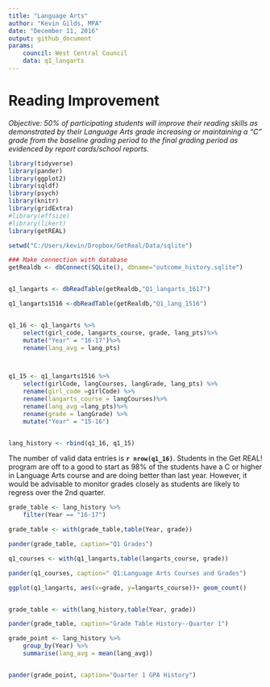 ```yaml
---
title: "Language Arts"
author: "Kevin Gilds, MPA"
date: "December 11, 2016"
output: github_document
params: 
    council: West Central Council
    data: q1_langarts
---
```


# Reading Improvement
*Objective: 50% of participating students will improve their reading skills as demonstrated by their Language Arts grade increasing or maintaining a “C” grade from the baseline grading period to the final grading period as evidenced by report cards/school reports.*


```r
library(tidyverse)
library(pander)
library(ggplot2)
library(sqldf)
library(psych)
library(knitr)
library(gridExtra)
#library(effsize)
#library(likert)
library(getREAL)

```


```r

setwd("C:/Users/kevin/Dropbox/GetReal/Data/sqlite")

### Make connection with database
getRealdb <- dbConnect(SQLite(), dbname="outcome_history.sqlite")


q1_langarts <- dbReadTable(getRealdb,"Q1_langarts_1617")

q1_langarts1516 <-dbReadTable(getRealdb,"Q1_lang_1516")



```


```r


q1_16 <- q1_langarts %>%
    select(girl_code, langarts_course, grade, lang_pts)%>%
    mutate("Year" = "16-17")%>%
    rename(lang_avg = lang_pts)



q1_15 <- q1_langarts1516 %>%
    select(girlCode, langCourses, langGrade, lang_pts) %>%
    rename(girl_code =girlCode) %>%
    rename(langarts_course = langCourses)%>%
    rename(lang_avg =lang_pts)%>%
    rename(grade = langGrade) %>%
    mutate("Year" = "15-16")


lang_history <- rbind(q1_16, q1_15)


```


The number of valid data entries is **`r nrow(q1_16)`**. Students in the Get REAL! program  are off to a good to start as 98% of the students have a C or higher in Language Arts course and are doing better than last year. However, it would be advisable to monitor grades closely as students are likely to regress over the 2nd quarter. 


```r

grade_table <- lang_history %>%
    filter(Year == "16-17")

grade_table <- with(grade_table,table(Year, grade))

pander(grade_table, caption="Q1 Grades")


```

```r

q1_courses <- with(q1_langarts,table(langarts_course, grade))

pander(q1_courses, caption=" Q1:Language Arts Courses and Grades")

```


```r




ggplot(q1_langarts, aes(x=grade, y=langarts_course))+ geom_count()



```

```r

grade_table <- with(lang_history,table(Year, grade))

pander(grade_table, caption="Grade Table History--Quarter 1")


```


```r

grade_point <- lang_history %>%
    group_by(Year) %>%
    summarise(lang_avg = mean(lang_avg))


pander(grade_point, caption="Quarter 1 GPA History")





```












